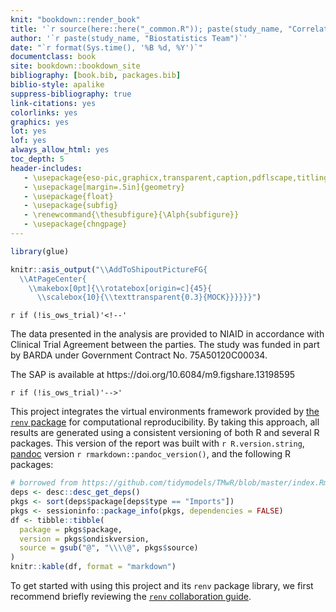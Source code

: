 ```yaml
---
knit: "bookdown::render_book"
title: '`r source(here::here("_common.R")); paste(study_name, "Correlates Analyses Report")`'  
author: '`r paste(study_name, "Biostatistics Team")`'
date: "`r format(Sys.time(), '%B %d, %Y')`"
documentclass: book
site: bookdown::bookdown_site
bibliography: [book.bib, packages.bib]
biblio-style: apalike
suppress-bibliography: true
link-citations: yes
colorlinks: yes
graphics: yes
lot: yes
lof: yes
always_allow_html: yes
toc_depth: 5
header-includes:
   - \usepackage{eso-pic,graphicx,transparent,caption,pdflscape,titling} # keep titling last!
   - \usepackage[margin=.5in]{geometry}
   - \usepackage{float}
   - \usepackage{subfig}
   - \renewcommand{\thesubfigure}{\Alph{subfigure}}
   - \usepackage{chngpage}
---
```


```r
library(glue)
```


```r
knitr::asis_output("\\AddToShipoutPictureFG{
  \\AtPageCenter{
    \\makebox[0pt]{\\rotatebox[origin=c]{45}{
      \\scalebox{10}{\\texttransparent{0.3}{MOCK}}}}}}")
```



<!-- ```{r, include = knitr::is_latex_output() & (startsWith(study_name, "ENSEMBLE") & !contain(tolower(data_cleaned), "mock"))} -->
<!-- knitr::asis_output("\\AddToShipoutPictureFG{ -->
<!--   \\AtPageCenter{ -->
<!--     \\makebox[0pt]{\\rotatebox[origin=c]{45}{ -->
<!--       \\scalebox{10}{\\texttransparent{0.3}{Internal Use Only}}}}}}") -->
<!-- ``` -->


\textbf{Disclaimers}

`r if (!is_ows_trial)'<!--'`

The data presented in the analysis are provided to NIAID in accordance with Clinical Trial Agreement between the parties. The study was funded in part by BARDA under Government Contract No. 75A50120C00034.


\textbf{Statistical Analysis Plan}

The SAP is available at https://doi.org/10.6084/m9.figshare.13198595

`r if (!is_ows_trial)'-->'`


<!-- `r if ( !( grepl("moderna", attr(config::get(config = Sys.getenv("TRIAL")), "config") ) ) )'<!--'` -->


<!-- * The data presented in the analysis originated from the Moderna Sponsored mRNA-1273-P301 clinical study and are provided to NIAID in accordance with Clinical Trial Agreement between the parties. The study was funded in part by BARDA under Government Contract No. 75A50120C00034 -->

<!-- * The preliminary immunogenicity data presented here do not reflect the Sponsors statistical analysis plan and therefore should not be interpreted as a protocol defined read-out of the clinical study. -->

<!-- * These data are not to be disclosed without written permission of Moderna. -->




\textbf{Reproducibility Notice}

This project integrates the virtual environments framework provided by [the
`renv` package](https://rstudio.github.io/renv/) for computational
reproducibility. By taking this approach, all results are generated using a
consistent versioning of both R and several R packages. This version of the
report was built with `r R.version.string`, [pandoc](https://pandoc.org/)
version `r rmarkdown::pandoc_version()`, and the following R packages:

```r
# borrowed from https://github.com/tidymodels/TMwR/blob/master/index.Rmd
deps <- desc::desc_get_deps()
pkgs <- sort(deps$package[deps$type == "Imports"])
pkgs <- sessioninfo::package_info(pkgs, dependencies = FALSE)
df <- tibble::tibble(
  package = pkgs$package,
  version = pkgs$ondiskversion,
  source = gsub("@", "\\\\@", pkgs$source)
)
knitr::kable(df, format = "markdown")
```

To get started with using this project and its `renv` package library, we
first recommend briefly reviewing the [`renv` collaboration
guide](https://rstudio.github.io/renv/articles/collaborating.html).
